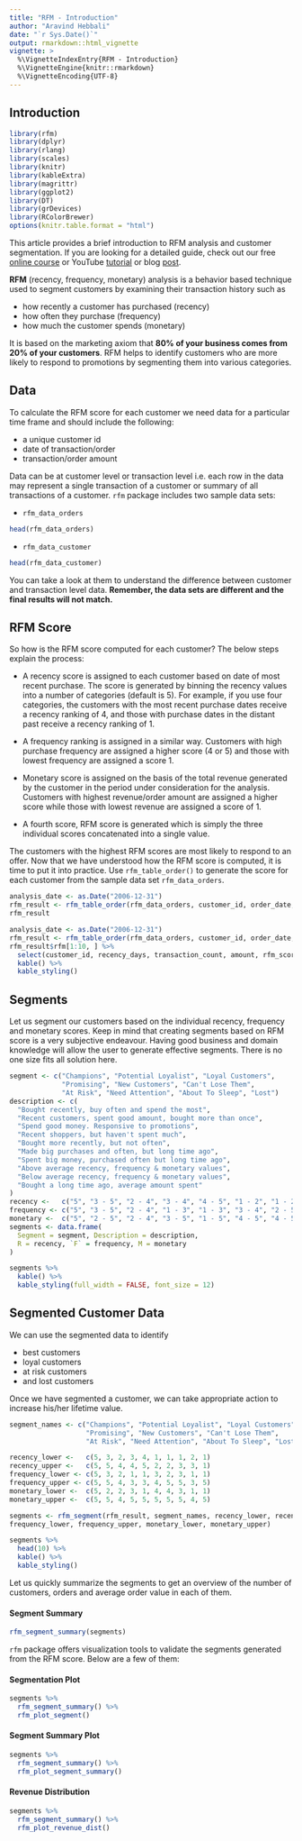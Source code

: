 ---
title: "RFM - Introduction"
author: "Aravind Hebbali"
date: "`r Sys.Date()`"
output: rmarkdown::html_vignette
vignette: >
  %\VignetteIndexEntry{RFM - Introduction} 
  %\VignetteEngine{knitr::rmarkdown}
  %\VignetteEncoding{UTF-8}
---

## Introduction

```{r, echo=FALSE, message=FALSE}
library(rfm)
library(dplyr)
library(rlang)
library(scales)
library(knitr)
library(kableExtra)
library(magrittr)
library(ggplot2)
library(DT)
library(grDevices)
library(RColorBrewer)
options(knitr.table.format = "html")
```

This article provides a brief introduction to RFM analysis and customer segmentation. If you are looking for a detailed guide, check out our free [online course](https://rsquared-academy.thinkific.com/courses/customer-segmentation-using-rfm-analysis) or YouTube [tutorial](https://www.youtube.com/watch?v=275X7yaSsoQ) or blog [post](https://blog.rsquaredacademy.com/customer-segmentation-using-rfm-analysis/).

**RFM** (recency, frequency, monetary) analysis is a behavior based technique used to segment customers by examining their transaction history  such as

- how recently a customer has purchased (recency)
- how often they purchase (frequency)
- how much the customer spends (monetary)

It is based on the marketing axiom that **80% of your business comes from 20% of your customers**. RFM helps to identify customers who are more likely to respond to promotions by segmenting them into various categories.

## Data

To calculate the RFM score for each customer we need data for a particular time frame and should include the following:

- a unique customer id 
- date of transaction/order
- transaction/order amount

Data can be at customer level or transaction level i.e. each row in the data may represent a single transaction of a customer or summary of all transactions of a customer. `rfm` package includes two sample data sets:

- `rfm_data_orders`

```{r rfm_data_orders}
head(rfm_data_orders)
```

- `rfm_data_customer`

```{r rfm_data_customer}
head(rfm_data_customer)
```

You can take a look at them to understand the difference between customer and transaction level data. **Remember, the data sets are different and the final results will not match.**

## RFM Score

So how is the RFM score computed for each customer? The below steps explain the process:

- A recency score is assigned to each customer based on date of most recent purchase. The score is generated by binning the recency values into a number of categories (default is 5). For example, if you use four categories, the customers with the most recent purchase dates receive a recency ranking of 4, and those with purchase dates in the distant past receive a recency ranking of 1.

- A frequency ranking is assigned in a similar way. Customers with high purchase frequency are assigned a higher score (4 or 5) and those with lowest frequency are assigned a score 1.

- Monetary score is assigned on the basis of the total revenue generated by the customer in the period under consideration for the analysis. Customers with highest revenue/order amount are assigned a higher score while those with lowest revenue are assigned a score of 1.

- A fourth score, RFM score is generated which is simply the three individual scores concatenated into a single value.

The customers with the highest RFM scores are most likely to respond to an offer. Now that we have understood how the RFM score is computed, it is time to put it into practice. Use `rfm_table_order()` to generate the score for each customer from the sample data set `rfm_data_orders`.

```{r rfm_table_order, eval=FALSE}
analysis_date <- as.Date("2006-12-31")
rfm_result <- rfm_table_order(rfm_data_orders, customer_id, order_date, revenue, analysis_date)
rfm_result
```

```{r rfm_table_order2, eval=TRUE, echo=FALSE}
analysis_date <- as.Date("2006-12-31")
rfm_result <- rfm_table_order(rfm_data_orders, customer_id, order_date, revenue, analysis_date)
rfm_result$rfm[1:10, ] %>%
  select(customer_id, recency_days, transaction_count, amount, rfm_score, recency_score, frequency_score, monetary_score, first_name, last_name, email) %>% 
  kable() %>%
  kable_styling()
```

## Segments

Let us segment our customers based on the individual recency, frequency and monetary scores. Keep in mind that creating segments based on RFM score is a very subjective endeavour. Having good business and domain knowledge will allow the user to generate effective segments. There is no one size fits all solution here.

```{r segments, echo=FALSE}
segment <- c("Champions", "Potential Loyalist", "Loyal Customers", 
             "Promising", "New Customers", "Can't Lose Them", 
             "At Risk", "Need Attention", "About To Sleep", "Lost")
description <- c(
  "Bought recently, buy often and spend the most",
  "Recent customers, spent good amount, bought more than once",
  "Spend good money. Responsive to promotions",
  "Recent shoppers, but haven't spent much",
  "Bought more recently, but not often",
  "Made big purchases and often, but long time ago",
  "Spent big money, purchased often but long time ago",
  "Above average recency, frequency & monetary values",
  "Below average recency, frequency & monetary values",
  "Bought a long time ago, average amount spent"
)
recency <-   c("5", "3 - 5", "2 - 4", "3 - 4", "4 - 5", "1 - 2", "1 - 2", "1 - 3", "2 - 3", "1 - 1")
frequency <- c("5", "3 - 5", "2 - 4", "1 - 3", "1 - 3", "3 - 4", "2 - 5", "3 - 5", "1 - 3", "1 - 5")
monetary <-  c("5", "2 - 5", "2 - 4", "3 - 5", "1 - 5", "4 - 5", "4 - 5", "3 - 5", "1 - 4", "1 - 5")
segments <- data.frame(
  Segment = segment, Description = description,
  R = recency, `F` = frequency, M = monetary
)

segments %>%
  kable() %>%
  kable_styling(full_width = FALSE, font_size = 12)
```

## Segmented Customer Data

We can use the segmented data to identify 

- best customers
- loyal customers
- at risk customers
- and lost customers

Once we have segmented a customer, we can take appropriate action to increase his/her lifetime value. 

```{r criteria, echo=FALSE}
segment_names <- c("Champions", "Potential Loyalist", "Loyal Customers", 
                   "Promising", "New Customers", "Can't Lose Them", 
                   "At Risk", "Need Attention", "About To Sleep", "Lost")

recency_lower <-   c(5, 3, 2, 3, 4, 1, 1, 1, 2, 1)
recency_upper <-   c(5, 5, 4, 4, 5, 2, 2, 3, 3, 1)
frequency_lower <- c(5, 3, 2, 1, 1, 3, 2, 3, 1, 1)
frequency_upper <- c(5, 5, 4, 3, 3, 4, 5, 5, 3, 5)
monetary_lower <-  c(5, 2, 2, 3, 1, 4, 4, 3, 1, 1)
monetary_upper <-  c(5, 5, 4, 5, 5, 5, 5, 5, 4, 5)

segments <- rfm_segment(rfm_result, segment_names, recency_lower, recency_upper,
frequency_lower, frequency_upper, monetary_lower, monetary_upper)

segments %>%
  head(10) %>%
  kable() %>%
  kable_styling()
```

Let us quickly summarize the segments to get an overview of the number of customers, orders and average order value in each of them.

#### Segment Summary

```{r segment_summary}
rfm_segment_summary(segments)
```

`rfm` package offers visualization tools to validate the segments generated from the RFM score. Below are a few of them:

#### Segmentation Plot

```{r segment_plot, fig.align='center', fig.width=7, fig.height=7}
segments %>%
  rfm_segment_summary() %>%
  rfm_plot_segment()
```

#### Segment Summary Plot

```{r segment_sumamry_plot, fig.align='center', fig.width=7, fig.height=7}
segments %>%
  rfm_segment_summary() %>%
  rfm_plot_segment_summary()
```

#### Revenue Distribution

```{r revenue_dist_plot, fig.align='center', fig.width=7, fig.height=7}
segments %>%
  rfm_segment_summary() %>%
  rfm_plot_revenue_dist()
```
